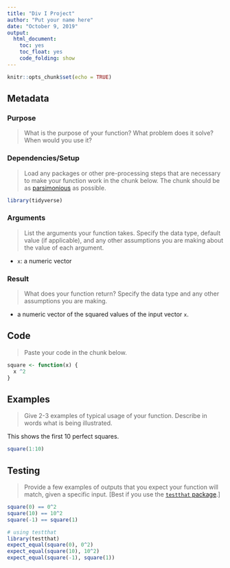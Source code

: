 ```yaml
---
title: "Div I Project"
author: "Put your name here"
date: "October 9, 2019"
output: 
  html_document:
    toc: yes
    toc_float: yes
    code_folding: show
---
```


```r
knitr::opts_chunk$set(echo = TRUE)
```

## Metadata

### Purpose

> What is the purpose of your function? What problem does it solve? When would you use it? 

### Dependencies/Setup

> Load any packages or other pre-processing steps that are necessary to make your function work in the chunk below. The chunk should be as [parsimonious](https://en.wiktionary.org/wiki/parsimonious) as possible.

```r
library(tidyverse)
```


### Arguments

> List the arguments your function takes. Specify the data type, default value (if applicable), and any other assumptions you are making about the value of each argument. 

- `x`: a numeric vector

### Result

> What does your function return? Specify the data type and any other assumptions you are making. 

- a numeric vector of the squared values of the input vector `x`. 

## Code

> Paste your code in the chunk below. 

```r
square <- function(x) {
  x ^2
}
```

## Examples

> Give 2-3 examples of typical usage of your function. Describe in words what is being illustrated.

This shows the first 10 perfect squares. 

```r
square(1:10)
```

## Testing

> Provide a few examples of outputs that you expect your function will match, given a specific input. [Best if you use the [`testthat` package](https://github.com/r-lib/testthat).] 

```r
square(0) == 0^2
square(10) == 10^2
square(-1) == square(1)

# using testthat
library(testthat)
expect_equal(square(0), 0^2)
expect_equal(square(10), 10^2)
expect_equal(square(-1), square(1))
```

